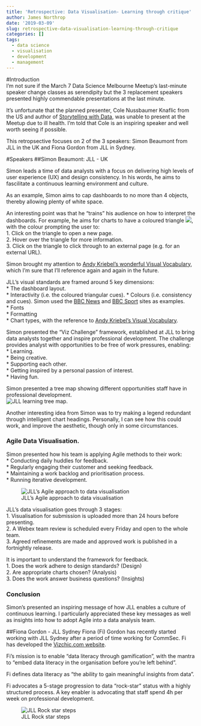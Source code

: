 ```yaml
---
title: 'Retrospective: Data Visualisation- Learning through critique'
author: James Northrop
date: '2019-03-09'
slug: retrospective-data-visualisation-learning-through-critique
categories: []
tags:
  - data science
  - visualisation
  - development
  - management
---
```


#Introduction  
I'm not sure if the March 7 Data Science Melbourne Meetup's last-minute speaker change classes as serendipity but the 3 replacement speakers presented highly commendable presentations at the last minute.

It's unfortunate that the planned presenter, Cole Nussbaumer Knaflic from the US and author of [Storytelling with Data](http://www.storytellingwithdata.com/about), was unable to present at the Meetup due to ill health.  I'm told that Cole is an inspiring speaker and well worth seeing if possible.

This retropsective focuses on 2 of the 3 speakers: Simon Beaumont from JLL in the UK and Fiona Gordon from JLL in Sydney.

#Speakers
##Simon Beaumont: JLL - UK

Simon leads a time of data analysts with a focus on delivering high levels of user experience (UX) and design consistency.  In his words, he aims to fascilitate a continuous learning environment and culture.  

As an example, Simon aims to cap dashboards to no more than 4 objects, thereby allowing plenty of white space.  

An interesting point was that he "trains" his audience on how to interpret the dashboards.  For example, he aims for charts to have a coloured triangle ![](/post/2019-03-09-retrospective-data-visualisation-learning-through-critique_files/Triangle Coloured.png), with the colour prompting the user to:  
1. Click on the triangle to open a new page.  
2. Hover over the triangle for more information.  
3. Click on the triangle to click through to an external page (e.g. for an external URL).  

Simon brought my attention to [Andy Kriebel's wonderful Visual Vocabulary](https://public.tableau.com/en-us/s/gallery/visual-vocabulary), which I'm sure that I'll reference again and again in the future.  

JLL's visual standards are framed around 5 key dimensions:  
* The dashboard layout.  
* Interactivity (i.e. the coloured triangular cues). 
* Colours (i.e. consistency and cues).  Simon used the [BBC News](https://www.bbc.com/news) and [BBC Sport](https://www.bbc.com/sport) sites as examples.  
* Fonts  
* Formatting  
* Chart types, with the reference to [Andy Kriebel's Visual Vocabulary](https://public.tableau.com/en-us/s/gallery/visual-vocabulary).  

Simon presented the "Viz Challenge" framework, established at JLL to bring data analysts together and inspire professional development.  The challenge provides analyst with opportunities to be free of work pressures, enabling:  
* Learning.  
* Being creative.  
* Supporting each other.  
* Getting inspired by a personal passion of interest.  
* Having fun.  

Simon presented a tree map showing different opportunities staff have in professional development.  
![JLL learning tree map](/post/2019-03-09-retrospective-data-visualisation-learning-through-critique_files/JLL learning tree map.png).  

Another interesting idea from Simon was to try making a legend redundant through intelligent chart headings. Personally, I can see how this could work, and improve the aesthetic, though only in some circumstances.  

### Agile Data Visualisation.
Simon presented how his team is applying Agile methods to their work:  
* Conducting daily huddles for feedback.  
* Regularly engaging their customer and seeking feedback.  
* Maintaining a work backlog and prioritisation process.  
* Running iterative development.

![JLL's Agile approach to data visualisation](/post/2019-03-09-retrospective-data-visualisation-learning-through-critique_files/JLL Agile approach.png)

JLL's data visualisation goes through 3 stages:  
1. Visualisation for submission is uploaded more than 24 hours before presenting.  
2. A Webex team review is scheduled every Friday and open to the whole team.  
3. Agreed refinements are made and approved work is published in a fortnightly release.  

It is important to understand the framework for feedback.  
1. Does the work adhere to design standards? (Design)  
2. Are appropriate charts chosen? (Analysis)  
3. Does the work answer business questions? (Insights)  

### Conclusion
Simon's presented an inspiring message of how JLL enables a culture of continuous learning.  I particularly appreciated these key messages as well as insights into how to adopt Agile into a data analysis team.

##Fiona Gordon - JLL Sydney
Fiona (Fi) Gordon has recently started working with JLL Sydney after a period of time working for CommSec.  Fi has developed the [Vizchic.com website](https://www.vizchic.com/).

Fi's mission is to enable "data literacy through gamification", with the mantra to "embed data literacy in the organisation before you're left behind".

Fi defines data literacy as "the ability to gain meaningful insights from data".

Fi advocates a 5-stage progression to data "rock-star" status with a highly structured process.  A key enabler is advocating that staff spend 4h per week on professional development.

![JLL Rock star steps](/post/2019-03-09-retrospective-data-visualisation-learning-through-critique_files/JLL Rock star steps .png)